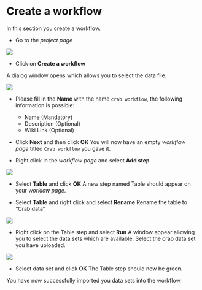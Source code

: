 # Create a workflow
In this section you create a workflow.

* Go to the _project page_

![](images/my_playground_crabsdata.png)

  
* Click on **Create a workflow**


A dialog window opens which allows you to select the data file.

![](images/create_workflow.png)

* Please fill in the **Name** with the name ``crab workflow``, the following information is possible:
    + Name (Mandatory)
    + Description (Optional)
    + Wiki Link (Optional)


* Click **Next** and then click **OK**
You will now have an empty _workflow page_ titled ``Crab workflow`` you gave it.

* Right click in the _workflow page_  and select **Add step**

![](images/add_table_step.png)

* Select **Table** and click **OK**
A new step named Table should appear on your _worklow page_.

* Select **Table** and right click and select **Rename**
Rename the table to "Crab data"

![](images/rename_table.png)

* Right click on the Table step and select **Run**
A window appear allowing you to select the data sets which are available.
Select the crab data set you have uploaded.

![](images/select_crabsdata.png)

* Select data set and click **OK**
The Table step should now be green.


You have now successfully imported you data sets into the workflow.